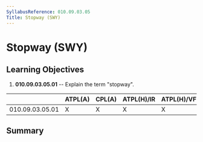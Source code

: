 ```yaml
---
SyllabusReference: 010.09.03.05
Title: Stopway (SWY)
---
```


# Stopway (SWY)

## Learning Objectives

1.  **010.09.03.05.01** -- Explain the term "stopway".

|                 | ATPL(A) | CPL(A) | ATPL(H)/IR | ATPL(H)/VFR | CPL(H) | IR  | CBIR(A) |
| --------------- | ------- | ------ | ---------- | ----------- | ------ | --- | ------- |
| 010.09.03.05.01 | X       | X      | X          | X           | X      | X   | X       |

## Summary
